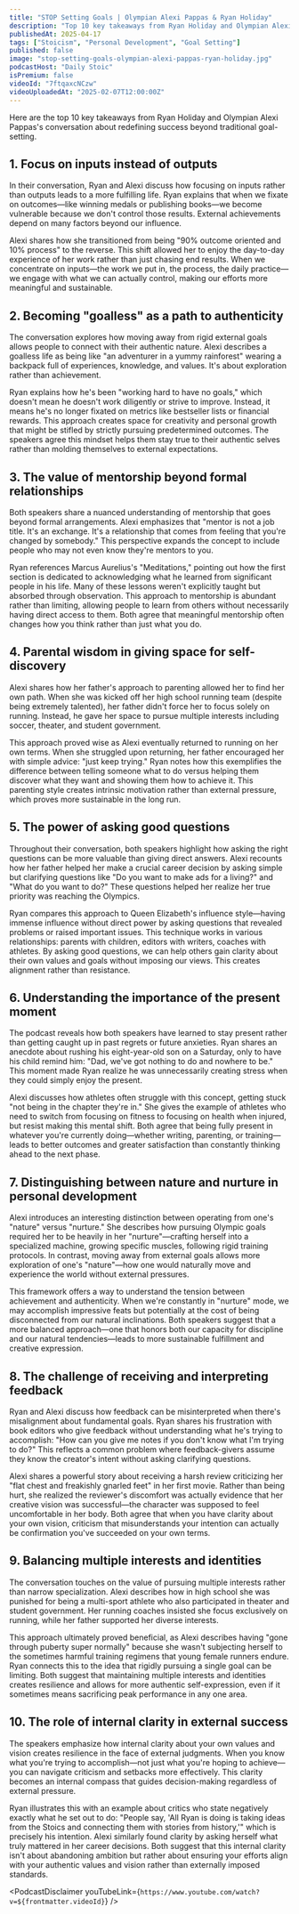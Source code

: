 ```yaml
---
title: "STOP Setting Goals | Olympian Alexi Pappas & Ryan Holiday"
description: "Top 10 key takeaways from Ryan Holiday and Olympian Alexi Pappas's conversation about redefining success beyond traditional goal-setting."
publishedAt: 2025-04-17
tags: ["Stoicism", "Personal Development", "Goal Setting"]
published: false
image: "stop-setting-goals-olympian-alexi-pappas-ryan-holiday.jpg"
podcastHost: "Daily Stoic"
isPremium: false
videoId: "7ftqaxcNCzw"
videoUploadedAt: "2025-02-07T12:00:00Z"
---
```



<PodcastSummaryPageLayout frontmatter={frontmatter}>

Here are the top 10 key takeaways from Ryan Holiday and Olympian Alexi Pappas's conversation about redefining success beyond traditional goal-setting.

## 1. Focus on inputs instead of outputs

In their conversation, Ryan and Alexi discuss how focusing on inputs rather than outputs leads to a more fulfilling life. Ryan explains that when we fixate on outcomes—like winning medals or publishing books—we become vulnerable because we don't control those results. External achievements depend on many factors beyond our influence.

Alexi shares how she transitioned from being "90% outcome oriented and 10% process" to the reverse. This shift allowed her to enjoy the day-to-day experience of her work rather than just chasing end results. When we concentrate on inputs—the work we put in, the process, the daily practice—we engage with what we can actually control, making our efforts more meaningful and sustainable.

## 2. Becoming "goalless" as a path to authenticity

The conversation explores how moving away from rigid external goals allows people to connect with their authentic nature. Alexi describes a goalless life as being like "an adventurer in a yummy rainforest" wearing a backpack full of experiences, knowledge, and values. It's about exploration rather than achievement.

Ryan explains how he's been "working hard to have no goals," which doesn't mean he doesn't work diligently or strive to improve. Instead, it means he's no longer fixated on metrics like bestseller lists or financial rewards. This approach creates space for creativity and personal growth that might be stifled by strictly pursuing predetermined outcomes. The speakers agree this mindset helps them stay true to their authentic selves rather than molding themselves to external expectations.

## 3. The value of mentorship beyond formal relationships

Both speakers share a nuanced understanding of mentorship that goes beyond formal arrangements. Alexi emphasizes that "mentor is not a job title. It's an exchange. It's a relationship that comes from feeling that you're changed by somebody." This perspective expands the concept to include people who may not even know they're mentors to you.

Ryan references Marcus Aurelius's "Meditations," pointing out how the first section is dedicated to acknowledging what he learned from significant people in his life. Many of these lessons weren't explicitly taught but absorbed through observation. This approach to mentorship is abundant rather than limiting, allowing people to learn from others without necessarily having direct access to them. Both agree that meaningful mentorship often changes how you think rather than just what you do.

## 4. Parental wisdom in giving space for self-discovery

Alexi shares how her father's approach to parenting allowed her to find her own path. When she was kicked off her high school running team (despite being extremely talented), her father didn't force her to focus solely on running. Instead, he gave her space to pursue multiple interests including soccer, theater, and student government.

This approach proved wise as Alexi eventually returned to running on her own terms. When she struggled upon returning, her father encouraged her with simple advice: "just keep trying." Ryan notes how this exemplifies the difference between telling someone what to do versus helping them discover what they want and showing them how to achieve it. This parenting style creates intrinsic motivation rather than external pressure, which proves more sustainable in the long run.

## 5. The power of asking good questions

Throughout their conversation, both speakers highlight how asking the right questions can be more valuable than giving direct answers. Alexi recounts how her father helped her make a crucial career decision by asking simple but clarifying questions like "Do you want to make ads for a living?" and "What do you want to do?" These questions helped her realize her true priority was reaching the Olympics.

Ryan compares this approach to Queen Elizabeth's influence style—having immense influence without direct power by asking questions that revealed problems or raised important issues. This technique works in various relationships: parents with children, editors with writers, coaches with athletes. By asking good questions, we can help others gain clarity about their own values and goals without imposing our views. This creates alignment rather than resistance.

## 6. Understanding the importance of the present moment

The podcast reveals how both speakers have learned to stay present rather than getting caught up in past regrets or future anxieties. Ryan shares an anecdote about rushing his eight-year-old son on a Saturday, only to have his child remind him: "Dad, we've got nothing to do and nowhere to be." This moment made Ryan realize he was unnecessarily creating stress when they could simply enjoy the present.

Alexi discusses how athletes often struggle with this concept, getting stuck "not being in the chapter they're in." She gives the example of athletes who need to switch from focusing on fitness to focusing on health when injured, but resist making this mental shift. Both agree that being fully present in whatever you're currently doing—whether writing, parenting, or training—leads to better outcomes and greater satisfaction than constantly thinking ahead to the next phase.

## 7. Distinguishing between nature and nurture in personal development

Alexi introduces an interesting distinction between operating from one's "nature" versus "nurture." She describes how pursuing Olympic goals required her to be heavily in her "nurture"—crafting herself into a specialized machine, growing specific muscles, following rigid training protocols. In contrast, moving away from external goals allows more exploration of one's "nature"—how one would naturally move and experience the world without external pressures.

This framework offers a way to understand the tension between achievement and authenticity. When we're constantly in "nurture" mode, we may accomplish impressive feats but potentially at the cost of being disconnected from our natural inclinations. Both speakers suggest that a more balanced approach—one that honors both our capacity for discipline and our natural tendencies—leads to more sustainable fulfillment and creative expression.

## 8. The challenge of receiving and interpreting feedback

Ryan and Alexi discuss how feedback can be misinterpreted when there's misalignment about fundamental goals. Ryan shares his frustration with book editors who give feedback without understanding what he's trying to accomplish: "How can you give me notes if you don't know what I'm trying to do?" This reflects a common problem where feedback-givers assume they know the creator's intent without asking clarifying questions.

Alexi shares a powerful story about receiving a harsh review criticizing her "flat chest and freakishly gnarled feet" in her first movie. Rather than being hurt, she realized the reviewer's discomfort was actually evidence that her creative vision was successful—the character was supposed to feel uncomfortable in her body. Both agree that when you have clarity about your own vision, criticism that misunderstands your intention can actually be confirmation you've succeeded on your own terms.

## 9. Balancing multiple interests and identities

The conversation touches on the value of pursuing multiple interests rather than narrow specialization. Alexi describes how in high school she was punished for being a multi-sport athlete who also participated in theater and student government. Her running coaches insisted she focus exclusively on running, while her father supported her diverse interests.

This approach ultimately proved beneficial, as Alexi describes having "gone through puberty super normally" because she wasn't subjecting herself to the sometimes harmful training regimens that young female runners endure. Ryan connects this to the idea that rigidly pursuing a single goal can be limiting. Both suggest that maintaining multiple interests and identities creates resilience and allows for more authentic self-expression, even if it sometimes means sacrificing peak performance in any one area.

## 10. The role of internal clarity in external success

The speakers emphasize how internal clarity about your own values and vision creates resilience in the face of external judgments. When you know what you're trying to accomplish—not just what you're hoping to achieve—you can navigate criticism and setbacks more effectively. This clarity becomes an internal compass that guides decision-making regardless of external pressure.

Ryan illustrates this with an example about critics who state negatively exactly what he set out to do: "People say, 'All Ryan is doing is taking ideas from the Stoics and connecting them with stories from history,'" which is precisely his intention. Alexi similarly found clarity by asking herself what truly mattered in her career decisions. Both suggest that this internal clarity isn't about abandoning ambition but rather about ensuring your efforts align with your authentic values and vision rather than externally imposed standards.

<PodcastDisclaimer
  youTubeLink={`https://www.youtube.com/watch?v=${frontmatter.videoId}`}
/>

</PodcastSummaryPageLayout>
